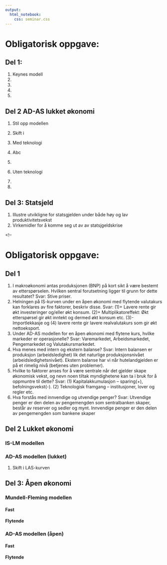 ```yaml
---
output:
  html_notebook:
    css: seminar.css
---
```


# Obligatorisk oppgave: 

## Del 1:
1. Keynes modell
1.
1.
1.
1.


## Del 2  AD-AS lukket økonomi
1. Stil opp modellen
1. Skift i 

1. Med teknologi
1. Abc
1.

1. Uten teknologi
1.
1.

## Del 3: Statsjeld
1. Illustre utvikligne for statsgjelden under både høy og lav produktivitetsvekst
1. Virkemidler for å komme seg ut av av statsjgeldskrise

<!--





# Obligatorisk oppgave: 
## Del 1
1. I makroøkonomi antas produksjonen (BNP) på kort sikt å være bestemt av etterspørselen. Hvilken sentral forutsetning ligger til grunn for dette resultatet?
Svar: Stive priser.
2. Helningen på IS-kurven under en åpen økonomi med flytende valutakurs kan forklares av fire faktorer, beskriv disse.
Svar: (1)+ Lavere rente gir økt investeringer og/eller økt konsum. (2)+ Multiplikatoreffekt:  Økt etterspørsel gir økt inntekt og dermed økt konsum etc.  (3)- Importlekkasje og (4) lavere rente gir lavere realvalutakurs som gir økt nettoeksport.
3. Under AD-AS modellen for en åpen økonomi med flytene kurs, hvilke markeder er operasjonelle?
Svar: Varemarkedet, Arbeidsmarkedet, Pengemarkedet og Valutakursmarkedet.
4. Hva menes med intern og ekstern balanse?
Svar: Intern balansen er produksjon (arbeidsledighet) lik det naturlige produksjonsnivået (arbeidsledighetsnivået). Ekstern balanse har vi når hutelandgjelden er på et rimelig nivå (betjenes uten problemer).
5. Hvilke to faktorer anses for å være sentrale når det gjelder skape økonomisk vekst, og nevn noen tiltak myndighetene kan ta i bruk for å oppmuntre til dette?
Svar: (1) Kapitalakkumulasjon – sparing(+), befolningsvekst(-). (2) Teknologisk framgang – institusjoner, lover og regler etc.
6. Hva forstås med innvendige og utvendige penger?
Svar: Utvendige penger er den delen av pengemengden som sentralbanken skaper, består av reserver og sedler og mynt. Innvendige penger er den delen av pengemengden som bankene skaper 

## Del 2 Lukket økonomi
### IS-LM modellen
### AD-AS modellen (lukket)
1. Skift i LAS-kurven

## Del 3: Åpen økonomi
### Mundell-Fleming modellen
#### Fast
#### Flytende

### AD-AS modellen  (åpen)
#### Fast
#### Flytende

 






